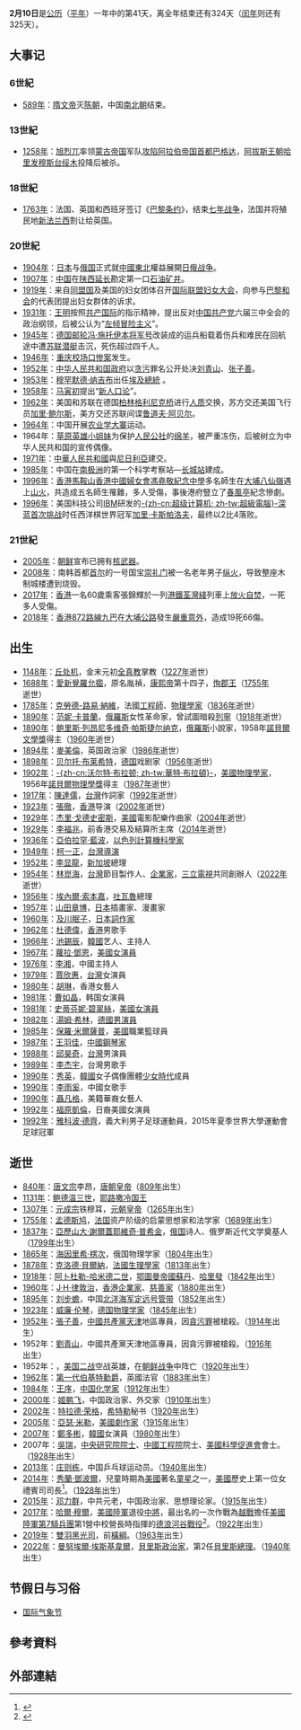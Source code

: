 {{noteTA
|1=zh-hant:鲍里斯·列昂尼多維奇·巴斯特納克; zh-hans:鲍里斯·列昂尼多维奇·帕斯捷尔纳克;
|2=zh-hant:傑瑞·高史密斯; zh-hans:杰里·戈德史密斯;
|3=zh-tw:秀蘭·鄧波爾; zh-hk:莎莉譚寶; zh-hans:秀兰·邓波儿;
|4=zh-tw:哈爾·穆爾; zh-hk:哈爾·摩爾; zh-hans:哈尔·摩尔;
}}
{{DayInMonth|2}}
'''2月10日'''是[[公历|公历]]（[[平年|平年]]）一年中的第41天，离全年结束还有324天（[[闰年|闰年]]则还有325天）。

== 大事记 ==
=== 6世紀 ===
* [[589年|589年]]：[[隋|隋]][[隋文帝|文帝]]灭[[陳_(南朝)|陈朝]]，中国[[南北朝_(中国)|南北朝]]结束。

=== 13世紀 ===
* [[1258年|1258年]]：[[旭烈兀|旭烈兀]]率领[[蒙古帝国|蒙古帝国]]军队[[巴格达之战_(1258年)|攻陷阿拉伯帝国首都巴格达]]，[[阿拔斯王朝|阿拔斯王朝]][[哈里发|哈里发]][[穆斯台绥木|穆斯台绥木]]投降后被杀。

=== 18世紀 ===
* [[1763年|1763年]]：法国、英国和西班牙签订《[[1763年巴黎条约|巴黎条约]]》，结束[[七年战争|七年战争]]，法国并将殖民地[[新法兰西|新法兰西]]割让给英国。

=== 20世紀 ===
* [[1904年|1904年]]：[[日本|日本]]与[[俄国|俄国]]正式就[[中國東北|中國東北]]權益展開[[日俄战争|日俄战争]]。
* [[1907年|1907年]]：[[中国|中国]]在[[陕西|陕西]][[延长县|延长]]勘定第一口[[石油|石油]][[矿井|矿井]]。
* [[1919年|1919年]]：来自[[同盟国_(第一次世界大战)|同盟国]]及美国的妇女团体召开[[国际联盟妇女大会|国际联盟妇女大会]]，向参与[[巴黎和会_(1919年)|巴黎和会]]的代表团提出妇女群体的诉求。
* [[1931年|1931年]]：[[王明|王明]]按照[[共产国际|共产国际]]的指示精神，提出反对[[中国共产党|中国共产党]]六届三中全会的政治纲领，后被公认为“[[左倾冒险主义|左倾冒险主义]]”。
* [[1945年|1945年]]：[[德国|德国]][[邮轮|邮轮]][[冯·施托伊本将军号|冯·施托伊本将军号]]改装成的运兵船载着伤兵和难民在回航途中遭[[苏联|苏联]][[潜艇|潜艇]]击沉，死伤超过四千人。
* [[1946年|1946年]]：[[重庆校场口惨案|重庆校场口惨案]]发生。
* [[1952年|1952年]]：[[中华人民共和国政府|中华人民共和国政府]]以[[贪污|贪污]]罪名公开处决[[刘青山_(河北省)|刘青山]]、[[张子善|张子善]]。
* [[1953年|1953年]]：[[穆罕默德·纳吉布|穆罕默德·纳吉布]]出任[[埃及總統|埃及總統]] 。
* [[1958年|1958年]]：[[马寅初|马寅初]]提出“[[新人口论|新人口论]]”。
* [[1962年|1962年]]：美国和苏联在德国[[柏林|柏林]][[格利尼克桥|格利尼克桥]]进行[[人质|人质]]交换，苏方交还美国飞行员[[弗朗西斯·加里·鲍尔斯|加里·鲍尔斯]]，美方交还苏联间谍[[鲁道夫·阿贝尔|鲁道夫·阿贝尔]]。
* [[1964年|1964年]]：中国开展[[农业学大寨|农业学大寨]]运动。
* 1964年：[[草原英雄小姐妹|草原英雄小姐妹]]为保护[[人民公社|人民公社]]的[[绵羊|绵羊]]，被严重冻伤，后被树立为中华人民共和国的宣传偶像。
* [[1971年|1971年]]：[[中華人民共和國|中華人民共和國]]與[[尼日利亞|尼日利亞]]建交。
* [[1985年|1985年]]：中国在[[南极洲|南极洲]]的第一个科学考察站—[[长城站|长城站]]建成。
* [[1996年|1996年]]：[[香港|香港]][[馬鞍山_(香港市鎮)|馬鞍山]][[香港中國婦女會馮堯敬紀念中學|香港中國婦女會馮堯敬紀念中學]]多名師生在[[大埔_(香港)|大埔]][[八仙嶺|八仙嶺]]遇上[[1996年八仙嶺山火|山火]]，共造成五名師生罹難，多人受傷，事後港府豎立了[[春風亭|春風亭]]紀念慘劇。
* [[1996年|1996年]]：美国科技公司[[IBM|IBM]]研发的[[超级计算机|-{zh-cn:超级计算机; zh-tw:超級電腦}-]][[深蓝_(超级电脑)|深蓝]][[深蓝对卡斯帕罗夫|首次挑战]]时任西洋棋世界冠军[[加里·基莫维奇·卡斯帕罗夫|加里·卡斯帕洛夫]]，最终以2比4落败。

=== 21世紀 ===
* [[2005年|2005年]]：[[朝鲜民主主义人民共和国|朝鲜]]宣布已拥有[[核武器|核武器]]。
* [[2008年|2008年]]：南韩首都[[首尔|首尔]]的一号国宝[[崇礼门|崇礼门]]被一名老年男子[[崇礼门纵火事件|纵火]]，导致整座木制城楼遭到烧毁。
* [[2017年|2017年]]：[[香港|香港]]一名60歲乘客張錦輝於一列[[港鐵|港鐵]][[荃灣綫|荃灣綫]]列車上[[2017年港鐵縱火案|放火自焚]]，一死多人受傷。
* [[2018年|2018年]]：[[香港|香港]][[九龍巴士872線|872路線]][[九巴|九巴]]在[[大埔公路|大埔公路]]發生[[大埔公路雙層巴士翻側事故|嚴重意外]]，造成19死66傷。

== 出生 ==
* [[1148年|1148年]]：[[丘处机|丘处机]]，金末元初[[全真教|全真教]]掌教（[[1227年|1227年]]逝世）
* [[1688年|1688年]]：[[愛新覺羅|愛新覺羅]][[允禵|允禵]]，原名胤禎，[[康熙帝|康熙帝]]第十四子，[[恂郡王|恂郡王]]（[[1755年|1755年]]逝世）
* [[1785年|1785年]]：[[克勞德-路易·納維|克勞德-路易·納維]]，法國[[工程師|工程師]]、[[物理學家|物理學家]]（[[1836年|1836年]]逝世）
* [[1890年|1890年]]：[[范妮·卡普蘭|范妮·卡普蘭]]，[[俄羅斯|俄羅斯]]女性革命家，曾試圖暗殺[[列寧|列寧]]（[[1918年|1918年]]逝世）
* [[1890年|1890年]]：[[鲍里斯·列昂尼多维奇·帕斯捷尔纳克|鲍里斯·列昂尼多维奇·帕斯捷尔纳克]]，[[俄羅斯|俄羅斯]]小說家，1958年[[諾貝爾文學獎|諾貝爾文學獎]]得主（[[1960年|1960年]]逝世）
* [[1894年|1894年]]：[[麥美倫|麥美倫]]，英国政治家（[[1986年|1986年]]逝世）
* [[1898年|1898年]]：[[贝尔托·布莱希特|贝尔托·布莱希特]]，[[德国|德国]]戏剧家（[[1956年|1956年]]逝世）
* [[1902年|1902年]]：[[沃尔特·布拉顿|-{zh-cn:沃尔特·布拉顿; zh-tw:華特·布拉頓}-]]，[[美國|美國]][[物理學家|物理學家]]，1956年[[諾貝爾物理學獎|諾貝爾物理學獎]]得主（[[1987年|1987年]]逝世）
* [[1917年|1917年]]：[[陳達儒|陳達儒]]，[[台灣|台灣]]作詞家（[[1992年|1992年]]逝世）
* [[1923年|1923年]]：[[張徹|張徹]]，[[香港|香港]]导演（[[2002年|2002年]]逝世）
* [[1929年|1929年]]：[[杰里·戈德史密斯|杰里·戈德史密斯]]，[[美國|美國]]電影配樂作曲家（[[2004年|2004年]]逝世）
* [[1929年|1929年]]：[[李福兆|李福兆]]，前香港交易及結算所主席（[[2014年|2014年]]逝世）
* [[1936年|1936年]]：[[亞伯拉罕·藍波|亞伯拉罕·藍波]]，[[以色列|以色列]][[計算機科學家|計算機科學家]]
* [[1949年|1949年]]：[[柯一正|柯一正]]，[[台灣|台灣]][[導演|導演]]
* [[1952年|1952年]]：[[李显龍|李显龍]]，[[新加坡|新加坡]]總理
* [[1954年|1954年]]：[[林崑海|林崑海]]，[[台灣|台灣]]節目製作人、[[企業家|企業家]]，[[三立電視|三立電視]]共同創辦人（[[2022年|2022年]]逝世）
* [[1956年|1956年]]：[[埃內爾·索本嘉|埃內爾·索本嘉]]，[[吐瓦魯|吐瓦魯]]總理
* [[1957年|1957年]]：[[山田章博|山田章博]]，[[日本|日本]]插畫家、漫畫家
* [[1960年|1960年]]：[[及川眠子|及川眠子]]，[[日本|日本]][[詞作家|詞作家]]
* [[1962年|1962年]]：[[杜德偉|杜德偉]]，[[香港|香港]]男歌手
* [[1966年|1966年]]：[[池錫辰|池錫辰]]，[[韓國|韓國]]艺人、主持人
* [[1967年|1967年]]：[[蘿拉·鄧恩|蘿拉·鄧恩]]，[[美國|美國]][[女演員|女演員]]
* [[1976年|1976年]]：[[李湘_(主持人)|李湘]]，中國主持人
* [[1979年|1979年]]：[[賈欣惠|賈欣惠]]，[[台灣|台灣]]女演員
* [[1980年|1980年]]：[[胡琳|胡琳]]，香港女藝人
* [[1981年|1981年]]：[[曹如晶|曹如晶]]，韩国女演員
* [[1981年|1981年]]：[[史蒂芬妮·碧翠絲|史蒂芬妮·碧翠絲]]，[[美國|美國]][[女演員|女演員]]
* [[1982年|1982年]]：[[湯姆·希林|湯姆·希林]]，[[德國|德國]][[男演員|男演員]]
* [[1985年|1985年]]：[[保羅·米爾薩普|保羅·米爾薩普]]，[[美國|美國]]職業籃球員
* [[1987年|1987年]]：[[王羽佳|王羽佳]]，[[中國|中國]][[鋼琴家|鋼琴家]]
* [[1988年|1988年]]：[[邱昊奇|邱昊奇]]，[[台灣|台灣]]男演員
* [[1989年|1989年]]：[[李杰宇|李杰宇]]，台灣男歌手
* [[1990年|1990年]]：[[秀英_(少女时代)|秀英]]，[[韓國|韓國]]女子偶像團體[[少女時代|少女時代]]成員
* [[1990年|1990年]]：[[李雨奚|李雨奚]]，中國女歌手
* [[1990年|1990年]]：[[聶凡格|聶凡格]]，美籍華裔女藝人
* [[1992年|1992年]]：[[福原凱倫|福原凱倫]]，日裔美國女演員
* [[1992年|1992年]]：[[雅科波·德齊|雅科波·德齊]]，義大利男子足球運動員，2015年夏季世界大學運動會足球冠軍

== 逝世 ==
* [[840年|840年]]：[[唐文宗|唐文宗]]李昂，[[唐朝|唐朝]][[唐朝皇帝|皇帝]]（[[809年|809年]]出生）
* [[1131年|1131年]]：[[鮑德溫二世_(耶路撒冷)|鲍德温三世]]，[[耶路撒冷国王|耶路撒冷国王]]
* [[1307年|1307年]]：[[元成宗|元成宗]]铁穆耳，[[元朝|元朝]][[元朝皇帝|皇帝]]（[[1265年|1265年]]出生）
* [[1755年|1755年]]：[[孟德斯鸠|孟德斯鸠]]，[[法国|法国]]资产阶级的启蒙思想家和法学家（[[1689年|1689年]]出生）
* [[1837年|1837年]]：[[亞歷山大·謝爾蓋耶維奇·普希金|亞歷山大·謝爾蓋耶維奇·普希金]]，[[俄国|俄国]]诗人、俄罗斯近代文学奠基人（[[1799年|1799年]]出生）
* [[1865年|1865年]]：[[海因里希·楞次|海因里希·楞次]]，俄国物理学家（[[1804年|1804年]]出生）
* [[1878年|1878年]]：[[克洛德·貝爾納|克洛德·貝爾納]]，[[法國|法國]][[生理學|生理學家]]（[[1813年|1813年]]出生）
* [[1918年|1918年]]：[[阿卜杜勒-哈米德二世|阿卜杜勒-哈米德二世]]，[[鄂圖曼帝國|鄂圖曼帝國]][[蘇丹_(稱謂)|蘇丹]]、[[哈里發列表|哈里發]]（[[1842年|1842年]]出生）
* [[1960年|1960年]]：[[J·H·律敦治|J·H·律敦治]]，[[香港|香港]][[企業家|企業家]]、[[慈善家|慈善家]]（[[1880年|1880年]]出生）
* [[1895年|1895年]]：[[刘步蟾|刘步蟾]]，中国[[北洋海军|北洋海军]][[定远号|定远号]][[管带|管带]]（[[1852年|1852年]]出生）
* [[1923年|1923年]]：[[威廉·伦琴|威廉·伦琴]]，[[德国|德国]][[物理学家|物理学家]]（[[1845年|1845年]]出生）
* [[1952年|1952年]]：[[張子善|張子善]]，[[中國共產黨|中國共產黨]][[天津|天津]]地區專員，因[[貪污罪|貪污罪]]被槍殺。（[[1914年|1914年]]出生）
* 1952年：[[劉青山_(河北省)|劉青山]]，中國共產黨天津地區專員，因貪污罪被槍殺。（[[1916年|1916年]]出生）
* 1952年：{{link-en|乔治·戴维斯|George Andrew Davis, Jr.}}，[[美国|美国]][[二战|二战]]空战英雄，在[[朝鲜战争|朝鲜战争]]中阵亡（[[1920年|1920年]]出生）
* [[1962年|1962年]]：[[第一代伯基特男爵諾曼·伯基特|第一代伯基特勳爵]]，英國法官（[[1883年|1883年]]出生）
* [[1984年|1984年]]：[[王序_(1912年)|王序]]，[[中国|中国]][[化学家|化学家]]（[[1912年|1912年]]出生）
* [[2000年|2000年]]：[[姬鹏飞|姬鹏飞]]，中国政治家、外交家（[[1910年|1910年]]出生）
* [[2002年|2002年]]：[[特拉德·荣格|特拉德·荣格]]，[[希特勒|希特勒]]秘书（[[1920年|1920年]]出生）
* [[2005年|2005年]]：[[亞瑟·米勒|亞瑟·米勒]]，[[美國|美國]][[劇作家|劇作家]]（[[1915年|1915年]]出生）
* [[2007年|2007年]]：[[鄭多彬|鄭多彬]]，[[韓國|韓國]]女演員（[[1980年|1980年]]出生）
* 2007年：[[吳瑞|吳瑞]]，[[中央研究院院士|中央研究院院士]]、[[中國工程院|中國工程院]]院士、[[美國科學促進會|美國科學促進會]]會士。（[[1928年|1928年]]出生）
* [[2013年|2013年]]：[[庄则栋|庄则栋]]，中国乒乓球运动员。（[[1940年|1940年]]出生）
* [[2014年|2014年]]：[[秀蘭·鄧波兒|秀蘭·鄧波爾]]，兒童時期為[[美國|美國]]著名[[童星|童星]]之一，[[美國|美國]]歷史上第一位女禮賓司司長<ref>{{cite news | title = 好萊塢影星秀蘭·鄧波兒去世 | publisher = [[英國廣播公司|BBC中文網]] | url = http://www.bbc.co.uk/zhongwen/trad/world/2014/02/140211_shirley_temple_dies.shtml | date = 2014-02-11 | accessdate = 2014-02-12 | language = zh-hant | archive-date = 2014-03-16 | archive-url = https://web.archive.org/web/20140316133337/http://www.bbc.co.uk/zhongwen/trad/world/2014/02/140211_shirley_temple_dies.shtml | dead-url = no }}</ref>。（[[1928年|1928年]]出生）
* [[2015年|2015年]]：[[邓力群|邓力群]]，中共元老，中国政治家、思想理论家。（[[1915年|1915年]]出生）
* [[2017年|2017年]]：[[哈爾·穆爾|哈爾·穆爾]]，[[美國陸軍|美國陸軍]]退役[[中將|中將]]，最出名的一次作戰為[[越戰|越戰]]擔任[[美國陸軍第7騎兵團|美國陸軍第7騎兵團]]第1營中校營長時指揮的[[德浪河谷戰役|德浪河谷戰役]]<ref>{{cite news | title = Lt. Gen. Hal Moore dies; depicted in film 'We Were Soldiers' | first = Chevel | last = Johnson | publisher = [[美聯社|美聯社]] | url = http://hosted.ap.org/dynamic/stories/U/US_OBIT_VIETNAM_HERO | date = 2017-02-11 | accessdate = 2017-02-12 | language = en | archive-date = 2019-09-12 | archive-url = https://web.archive.org/web/20190912115611/http://hosted.ap.org/dynamic/stories/U/US_OBIT_VIETNAM_HERO | dead-url = no }}</ref>。（[[1922年|1922年]]出生）
* [[2019年|2019年]]：[[雙羽黑光司|雙羽黑光司]]，前[[橫綱|橫綱]]。（[[1963年|1963年]]出生）
* [[2022年|2022年]]：[[曼努埃爾·埃斯基韋爾|曼努埃爾·埃斯基韋爾]]，[[貝里斯|貝里斯]][[政治家|政治家]]，第2任[[貝里斯總理|貝里斯總理]]。（[[1940年|1940年]]出生）

== 节假日与习俗 ==
*[[国际气象节|国际气象节]]

== 參考資料 ==
{{Reflist}}

== 外部連結 ==
{{月份}}